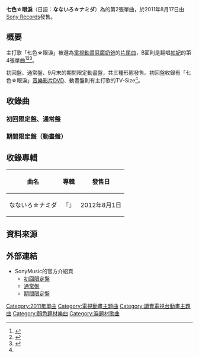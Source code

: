 {{Infobox Single 
| Name            = 七色☆眼淚<br>{{lang|ja|なないろ☆ナミダ}}
| Artist          = {{link-ja|Tomato n'Pine|Tomato n'Pine}}
| Album           = {{link-ja|PS4U|PS4U}}
| A-side          = 
| B-side          = {{link-ja|渚にまつわるエトセトラ|渚にまつわるエトセトラ}}<br/>FAB（Free As a Bird）<br/>旅立ちトランスファー -Supersonic Hydro Guitar Remix-
| Released        = 2011年8月17日
| Format          = [[單曲|單曲]]
| Recorded        = 
| Genre           = [[日本流行音樂|日本流行音樂]]、[[動畫歌曲|動畫歌曲]]
| Length          = 4:53
| Label           = [[Sony_Music_Records|Sony Records]]
| Writer          = {{link-ja|Kenji|玉井健二}}（作詞）<br/>古川貴浩
| Producer        = 
| Chart position  = * 39位<small>（[[Oricon公信榜|Oricon公信榜]]）</small>
* 64位<small>（[[告示牌熱門100單曲榜|Billboard JAPAN HOT 100]]）</small>
* 34位<small>（Billboard JAPAN Hot Singles Sales）</small>
* 6位<small>（Billboard Hot Animation）</small>
* 24位<small>（[[COUNT_DOWN_TV|CDTV]]）</small> 
* 88位<small>（[[RIAJ付費音樂下載榜|RIAJ付費音樂下載榜]]）</small> 
| Certification   = 
| Last single     = {{link-ja|旅立ちトランスファー|旅立ちトランスファー}}<br/>（2011年）
| This single     = '''なないろ☆ナミダ'''<br/>（2011年）
| Next single     = {{link-ja|ジングルガール上位時代|ジングルガール上位時代}}<br/>（2011年）
| Misc = {{Extra track listing
 | Album = PS4U
 | Type = studio
 | prev_track = ワナダンス! 
 | prev_no = 2
 | this_track = '''なないろ☆ナミダ'''
 | track_no = 3
 | next_track = {{link-ja|渚にまつわるエトセトラ|渚にまつわるエトセトラ}}
 | next_no = 4}}
}}
'''七色☆眼淚'''（日語：'''なないろ☆ナミダ'''）為{{link-ja|Tomato n'Pine|Tomato n'Pine}}的第2張單曲，於2011年8月17日由[[Sony_Music_Records|Sony Records]]發售。

== 概要 ==
主打歌「七色☆眼淚」被選為[[電視動畫|電視動畫]][[惡魔奶爸|惡魔奶爸]]的[[片尾曲|片尾曲]]，B面則是翻唱[[帕妃|帕妃]]的第4張單曲{{link-ja|渚にまつわるエトセトラ|渚にまつわるエトセトラ}}<ref>{{cite news|date=2011-06-06|title=トマパイ新作はアニメソング、カップリングでPUFFYに挑戦|publisher=[[ナタリー_(ニュースサイト)|ナタリー]]|url=http://natalie.mu/music/news/50741|accessdate=2011-04-20|archive-date=2011-06-07|archive-url=https://web.archive.org/web/20110607235254/http://natalie.mu/music/news/50741|dead-url=no}}</ref><ref>{{cite news|date=2011-06-06|title=トマパイ、2ndシングルはアニメ『べるぜバブ』エンディング・テーマ！|publisher=CDジャーナル|url=http://www.cdjournal.com/main/news/tomato-n-pine/38784|accessdate=2011-04-20|archive-date=2011-06-10|archive-url=https://web.archive.org/web/20110610221432/http://www.cdjournal.com/main/news/tomato-n-pine/38784|dead-url=no}}</ref><ref name="oricon">{{cite news|date=2011-06-08|title=Tomato n’Pine、新曲が人気アニメテーマ曲に起用|work=ORICON STYLE|publisher=[[オリコン|オリコン]]|url=http://www.oricon.co.jp/news/music/88610/full/|accessdate=2011-04-20|archive-date=2012-12-08|archive-url=https://web.archive.org/web/20121208214839/http://www.oricon.co.jp/news/music/88610/full/|dead-url=no}}</ref>。

初回盤、通常盤、9月末的期間限定動畫盤，共三種形態發售。初回盤收錄有「七色☆眼淚」[[音樂影片|音樂影片]]DVD、動畫盤則有主打歌的TV-Size<ref name="oricon"></ref>。

== 收錄曲 ==
=== 初回限定盤、通常盤 ===
{{tracklist
| collapsed       = 
| headline        = CD單曲
| extra_column    = 編曲
| total_length    = 34:53

| all_writing     =
| all_lyrics      = 
| all_music       = 
| all_arrangements=

| title1          = なないろ☆ナミダ
| note1           = [[電視動畫|電視動畫]][[惡魔奶爸|惡魔奶爸]]』第24話～第35話片尾曲
| writer1         = 
| lyrics1         = {{link-ja|Kenji|玉井健二}}
| music1          = {{link-ja|古川貴浩|古川貴浩}}
| extra1          = Shunsuke Tsuri
| length1         = 4:53

| title2          = {{link-ja|渚にまつわるエトセトラ|渚にまつわるエトセトラ}}
| note2           = 
| writer2         = 
| lyrics2         = [[井上陽水|井上陽水]]
| music2          = [[奥田民生|奥田民生]]
| extra2          = Nobuhiko Miyagawa
| length2         = 4:25

| title3          = FAB（Free As a Bird）
| note3           = 
| writer3         =
| lyrics3         = Kenji
| music3          = Keisuke
| extra3          = Shunsuke Tsuri、DeLa★
| length3         = 5:09

| title4          = 旅立ちトランスファー -Supersonic Hydro Guitar Remix-
| note4           = 
| writer4         =
| lyrics4         = 
| music4          = 
| extra4          = 
| length4         = 5:57

| title5          = なないろ☆ナミダ -[[オフヴォーカル|Intsrumental]]- 
| note5           = 
| writer5         =
| lyrics5         = 
| music5          = 
| extra5          = 
| length5         = 

| title6          = 渚にまつわるエトセトラ -Intsrumental- 
| note6           = 
| writer6         =
| lyrics6         = 
| music6          = 
| extra6          = 
| length6         = 

| title7          = FAB（Free As a Bird） -Intsrumental- 
| note7           = 
| writer7         =
| lyrics7         = 
| music7          = 
| extra7          = 
| length7         = 
}}

=== 期間限定盤（動畫盤） ===
{{tracklist
| collapsed       = 
| headline        = CD單曲
| extra_column    = 編曲
| total_length    = 36:26

| all_writing     =
| all_lyrics      = 
| all_music       = 
| all_arrangements=

| title1          = なないろ☆ナミダ
| note1           =電視動畫「惡魔奶爸」第24～35話片尾曲
| writer1         = 
| lyrics1         = Kenji
| music1          = 古川貴浩
| extra1          = Shunsuke Tsuri
| length1         = 4:53

| title2          = 渚にまつわるエトセトラ
| note2           =
| writer2         = 
| lyrics2         = 井上陽水
| music2          = 奥田民生
| extra2          = Nobuhiko Miyagawa
| length2         = 4:25

| title3          = FAB（Free As a Bird）
| note3           = 
| writer3         =
| lyrics3         = Kenji
| music3          = Keisuke
| extra3          = Shunsuke Tsuri、DeLa★
| length3         = 5:09

| title4          = 旅立ちトランスファー -Supersonic Hydro Guitar Remix-
| note4           = 
| writer4         =
| lyrics4         = 
| music4          = 
| extra4          = 
| length4         = 5:57

| title5          = なないろ☆ナミダ -Intsrumental- 
| note5           = 
| writer5         =
| lyrics5         = 
| music5          = 
| extra5          = 
| length5         = 

| title6          = 渚にまつわるエトセトラ -Intsrumental- 
| note6           = 
| writer6         =
| lyrics6         = 
| music6          = 
| extra6          = 
| length6         = 

| title7          = FAB（Free As a Bird） -Intsrumental- 
| note7           = 
| writer7         =
| lyrics7         = 
| music7          = 
| extra7          = 
| length7         = 
}}

== 收錄專輯 ==
{| class="wikitable"
! 曲名 !! 專輯 !! 發售日 
|-
| なないろ☆ナミダ ||rowspan="2"|『'''{{link-ja|PS4U|PS4U}}'''』|| 2012年8月1日
|}

== 資料來源 ==
{{Reflist}}

== 外部連結 ==
* SonyMusic的官方介紹頁
** [http://www.sonymusic.co.jp/Music/Arch/SR/tomapai/SRCL-7714 初回限定盤]{{Wayback|url=http://www.sonymusic.co.jp/Music/Arch/SR/tomapai/SRCL-7714 |date=20131102140637 }}
** [http://www.sonymusic.co.jp/Music/Arch/SR/tomapai/SRCL-7716 通常盤]{{Wayback|url=http://www.sonymusic.co.jp/Music/Arch/SR/tomapai/SRCL-7716 |date=20131102140819 }}
** [http://www.sonymusic.co.jp/Music/Arch/SR/tomapai/SRCL-7717 期間限定盤]{{Wayback|url=http://www.sonymusic.co.jp/Music/Arch/SR/tomapai/SRCL-7717 |date=20131102142201 }}

{{DEFAULTSORT:なないろなみた}}

[[Category:2011年單曲|Category:2011年單曲]]
[[Category:電視動畫主題曲|Category:電視動畫主題曲]]
[[Category:讀賣電視台動畫主題曲|Category:讀賣電視台動畫主題曲]]
[[Category:顏色題材樂曲|Category:顏色題材樂曲]]
[[Category:淚題材歌曲|Category:淚題材歌曲]]